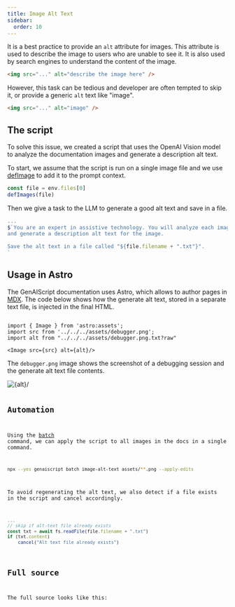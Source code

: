 ```yaml
---
title: Image Alt Text
sidebar:
  order: 10
---
```


It is a best practice to provide an `alt` attribute for images. 
This attribute is used to describe the image to users who are unable to see it. 
It is also used by search engines to understand the content of the image.

```html "alt"
<img src="..." alt="describe the image here" />
```

However, this task can be tedious and developer are often tempted to skip it, or provide a generic `alt` text like "image".

```html
<img src="..." alt="image" />
```

## The script

To solve this issue, we created a script that uses the OpenAI Vision model to analyze the documentation
images and generate a description alt text.

To start, we assume that the script is run on a single image file 
and we use [defImage](/genaiscript/reference/scripts/images) to add it to the prompt context.

```js title="image-alt-text.genai.js"
const file = env.files[0]
defImages(file)
```

Then we give a task to the LLM to generate a good alt text and save in a file.

```js title="image-alt-text.genai.js" wrap
...
$`You are an expert in assistive technology. You will analyze each image
and generate a description alt text for the image.

Save the alt text in a file called "${file.filename + ".txt"}".
`
```

## Usage in Astro

The GenAIScript documentation uses Astro, which allows to author pages in [MDX](https://docs.astro.build/en/guides/markdown-content/).
The code below shows how the generate alt text, stored in a separate text file, is injected in the final HTML.

```mdx

import { Image } from 'astro:assets';
import src from '../../../assets/debugger.png';
import alt from "../../../assets/debugger.png.txt?raw"

<Image src={src} alt={alt}/>

```

The `debugger.png` image shows the screenshot of a debugging session and the generate alt text file contents.

<Image src={src} alt={alt}/>

<Code code={alt} wrap={true} lang="txt" title="debugger.png.txt" />

## Automation

Using the [batch](/genaiscript/reference/cli/batch) command, we can apply the script to all images in the docs
in a single command.

```sh
npx --yes genaiscript batch image-alt-text assets/**.png --apply-edits
```

To avoid regenerating the alt text, we also detect if a file exists in the script and cancel accordingly.

```js title="image-alt-text.genai.js" wrap
...
// skip if alt-text file already exists
const txt = await fs.readFile(file.filename + ".txt")
if (txt.content)
    cancel("Alt text file already exists")
```

## Full source

The full source looks like this:

<Code code={scriptSrc} wrap={true} lang="js" title="image-alt-text.genai.js" />
